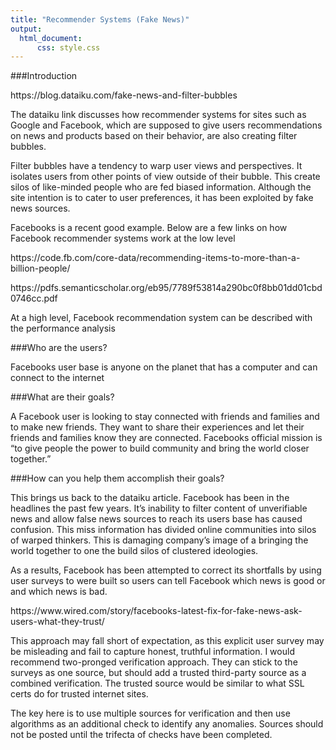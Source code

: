 ```yaml
---
title: "Recommender Systems (Fake News)"
output: 
  html_document:
      css: style.css
---
```


###Introduction

https://blog.dataiku.com/fake-news-and-filter-bubbles

The dataiku link discusses how recommender systems for sites such as Google and Facebook, which are supposed to give users recommendations on news and products based on their behavior, are also creating filter bubbles.  

Filter bubbles have a tendency to warp user views and perspectives. It isolates users from other points of view outside of their bubble. This create silos of like-minded people who are fed biased information. Although the site intention is to cater to user preferences, it has been exploited by fake news sources. 

Facebooks is a recent good example. Below are a few links on how Facebook recommender systems work at the low level

https://code.fb.com/core-data/recommending-items-to-more-than-a-billion-people/

https://pdfs.semanticscholar.org/eb95/7789f53814a290bc0f8bb01dd01cbd0746cc.pdf

At a high level, Facebook recommendation system can be described with the performance analysis

###Who are the users?

Facebooks user base is anyone on the planet that has a computer and can connect to the internet  

###What are their goals?

A Facebook user is looking to stay connected with friends and families and to make new friends. They want to share their experiences and let their friends and families know they are connected. Facebooks official mission is "to give people the power to build community and bring the world closer together."

###How can you help them accomplish their goals?

This brings us back to the dataiku article.  Facebook has been in the headlines the past few years. It's inability to filter content of unverifiable news and allow false news sources to reach its users base has caused confusion. This miss information has divided online communities into silos of warped thinkers. This is damaging company's image of a bringing the world together to one the build silos of clustered ideologies.

As a results, Facebook has been attempted to correct its shortfalls by using user surveys to were built so users can tell  Facebook which news is good or and which news is bad. 

https://www.wired.com/story/facebooks-latest-fix-for-fake-news-ask-users-what-they-trust/

This approach may fall short of expectation, as this explicit user survey may be misleading and fail to capture honest, truthful information.  I would recommend two-pronged verification approach.  They can stick to the surveys as one source, but should add a trusted third-party source as a combined verification. The trusted source would be similar to what SSL certs do for trusted internet sites. 

The key here is to use multiple sources for verification and then use algorithms as an additional check to identify any anomalies. Sources should not be posted until the trifecta of checks have been completed. 



